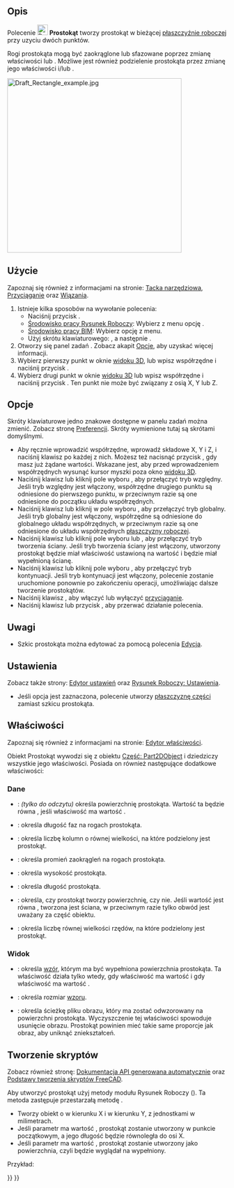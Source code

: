 <languages/>

{{Docnav
|[[Draft_Ellipse/pl|Elipsa]]
|[[Draft_Polygon/pl|Wielokąt foremny]]
|[[Draft_Workbench/pl|środowisko pracy Rysunek Roboczy]]
|IconL=Draft_Ellipse.svg 
|IconR=Draft_Polygon.svg 
|IconC=Workbench_Draft.svg
}}

{{GuiCommand/pl
|Name=Draft Rectangle
|Name/pl=Rysunek Roboczy: Prostokąt
|MenuLocation=Kreślenie → Prostokąt<br>Kreślenie 2D → Prostokąt
|Workbenches=[[Draft_Workbench/pl|Rysunek Roboczy]], [[BIM_Workbench/pl|BIM]]
|Shortcut={{KEY|R}} {{KEY|E}}
|Version=0.7
}}

<span id="Description"></span>
==Opis==

Polecenie [[Image:Draft_Rectangle.svg|24px]] '''Prostokąt''' tworzy prostokąt w bieżącej [[Draft_SelectPlane/pl|płaszczyźnie roboczej]] przy uzyciu dwóch punktów.

Rogi prostokąta mogą być zaokrąglone lub sfazowane poprzez zmianę właściwości {{PropertyData/pl|Promień zaokrąglenia}} lub {{PropertyData/pl|Rozmiar fazki}}. Możliwe jest również podzielenie prostokąta przez zmianę jego właściwości {{PropertyData/pl|Kolumny}} i/lub {{PropertyData/pl|Rzędy}}.

[[Image:Draft_Rectangle_example.jpg|400px]]
{{Caption|Prostokąt zdefiniowany przez dwa punkty}}

<span id="Usage"></span>
==Użycie==

Zapoznaj się również z informacjami na stronie: [[Draft_Tray/pl|Tacka narzędziowa]], [[Draft_Snap/pl|Przyciąganie]] oraz [[Draft_Constrain/pl|Wiązania]].

# Istnieje kilka sposobów na wywołanie polecenia:
#* Naciśnij przycisk {{Button|[[Image:Draft_Rectangle.svg|16px]] [[Draft_Rectangle/pl|Prostokąt]]}}.
#* [[Draft_Workbench/pl|Środowisko pracy Rysunek Roboczy]]: Wybierz z menu opcję {{MenuCommand|Kreślenie → [[Image:Draft_Rectangle.svg|16px]] Prostokąt}}.
#* [[BIM_Workbench/pl|Środowisko pracy BIM]]: Wybierz opcję {{MenuCommand|Kreślenie 2D → [[Image:Draft_Rectangle.svg|16px]] Prostokąt}} z menu.
#* Użyj skrótu klawiaturowego: {{KEY|R}}, a następnie {{KEY|E}}.
# Otworzy się panel zadań {{MenuCommand|Prostokąt}}. Zobacz akapit [[#Opcje|Opcje]], aby uzyskać więcej informacji.
# Wybierz pierwszy punkt w oknie [[3D_view/pl|widoku 3D]], lub wpisz współrzędne i naciśnij przycisk {{Button|[[Image:Draft_AddPoint.svg|16px]] Wprowadź punkt}}.
# Wybierz drugi punkt w oknie [[3D_view/pl|widoku 3D]] lub wpisz współrzędne i naciśnij przycisk {{Button|[[Image:Draft_AddPoint.svg|16px]] Wprowadź punkt}}. Ten punkt nie może być związany z osią X, Y lub Z.

<span id="Options"></span>
==Opcje==

Skróty klawiaturowe jedno znakowe dostępne w panelu zadań można zmienić. Zobacz stronę [[Draft_Preferences/pl|Preferencji]]. Skróty wymienione tutaj są skrótami domyślnymi.

* Aby ręcznie wprowadzić współrzędne, wprowadź składowe X, Y i Z, i naciśnij klawisz {{KEY|Enter}} po każdej z nich. Możesz też nacisnąć przycisk {{Button|[[Image:Draft_AddPoint.svg|16px]] Wprowadź punkt}}, gdy masz już żądane wartości. Wskazane jest, aby przed wprowadzeniem współrzędnych wysunąć kursor myszki poza okno [[3D_view/pl|widoku 3D]].
* Naciśnij klawisz {{KEY|R}} lub kliknij pole wyboru {{MenuCommand|Względnie}}, aby przełączyć tryb względny. Jeśli tryb względny jest włączony, współrzędne drugiego punktu są odniesione do pierwszego punktu, w przeciwnym razie są one odniesione do początku układu współrzędnych.
* Naciśnij klawisz {{KEY|G}} lub kliknij w pole wyboru {{MenuCommand|Globalnie}}, aby przełączyć tryb globalny. Jeśli tryb globalny jest włączony, współrzędne są odniesione do globalnego układu współrzędnych, w przeciwnym razie są one odniesione do układu współrzędnych [[Draft_SelectPlane/pl|płaszczyzny roboczej]].
* Naciśnij klawisz {{KEY|F}} lub kliknij pole wyboru {{MenuCommand|Wypełnienie}}{{VersionNoteMinus|1.0}} lub {{MenuCommand|Make face}}{{VersionNote|1.1}}, aby przełączyć tryb tworzenia ściany. Jeśli tryb tworzenia ściany jest włączony, utworzony prostokąt będzie miał właściwość {{PropertyData/pl|Make Face}} ustawioną na wartość {{TRUE/pl}} i będzie miał wypełnioną ścianę.
* Naciśnij klawisz {{KEY|N}} lub kliknij pole wyboru {{MenuCommand|Kontynuuj}}, aby przełączyć tryb kontynuacji. Jeśli tryb kontynuacji jest włączony, polecenie zostanie uruchomione ponownie po zakończeniu operacji, umożliwiając dalsze tworzenie prostokątów.
* Naciśnij klawisz {{KEY|S}}, aby włączyć lub wyłączyć [[Draft_Snap/pl|przyciąganie]].
* Naciśnij klawisz {{KEY|Esc}} lub przycisk {{Button|Zamknij}}, aby przerwać działanie polecenia.

<span id="Notes"></span>
==Uwagi==

* Szkic prostokąta można edytować za pomocą polecenia [[Draft_Edit/pl|Edycja]].

<span id="Preferences"></span>
==Ustawienia==

Zobacz także strony: [[Preferences_Editor/pl|Edytor ustawień]] oraz [[Draft_Preferences/pl|Rysunek Roboczy: Ustawienia]].

* Jeśli opcja {{MenuCommand|Edycja → Preferencje → Kreślenie → Ustawienia ogólne → Opcje narzędzi szkicu → Używaj elementów pierwotnych, gdy jest to możliwe}} jest zaznaczona, polecenie utworzy [[Part_Plane/pl|płaszczyznę części]] zamiast szkicu prostokąta.

<span id="Properties"></span>
==Właściwości==

Zapoznaj się również z informacjami na stronie: [[Property_editor/pl|Edytor właściwości]].

Obiekt Prostokąt wywodzi się z obiektu [[Part_Part2DObject/pl|Część: Part2DObject]] i dziedziczy wszystkie jego właściwości. Posiada on również następujące dodatkowe właściwości:

<span id="Data"></span>
===Dane===

{{TitleProperty|Rysunek Roboczy}}

* {{PropertyData/pl|Powierzchnia|Area}}: ''(tylko do odczytu)'' określa powierzchnię prostokąta. Wartość ta będzie równa {{value|0.0}}, jeśli właściwość {{PropertyData/pl|Utwórz ścianę}} ma wartość {{FALSE}}.
* {{PropertyData/pl|Rozmiar fazki|Length}}: określa długość faz na rogach prostokąta.
* {{PropertyData/pl|Kolumny|Integer}}: określa liczbę kolumn o równej wielkości, na które podzielony jest prostokąt.
* {{PropertyData/pl|Promień zaokrąglenia|Length}}: określa promień zaokrągleń na rogach prostokąta.
* {{PropertyData/pl|Wysokość|Distance}}: określa wysokość prostokąta.
* {{PropertyData/pl|Długość|Distance}}: określa długość prostokąta.
* {{PropertyData/pl|Utwórz ścianę|Bool}}: określa, czy prostokąt tworzy powierzchnię, czy nie. Jeśli wartość jest równa {{TRUE}}, tworzona jest ściana, w przeciwnym razie tylko obwód jest uważany za część obiektu.
* {{PropertyData/pl|Rzędy|Integer}}: określa liczbę równej wielkości rzędów, na które podzielony jest prostokąt.

<span id="View"></span>
===Widok===

{{TitleProperty|Rysunek Roboczy}}

* {{PropertyView/pl|Wzór|Enumeration}}: określa [[Draft_Pattern/pl|wzór]], którym ma być wypełniona powierzchnia prostokąta. Ta właściwość działa tylko wtedy, gdy właściwość {{PropertyData/pl|Utwórz ścianę}} ma wartość {{TRUE}} i gdy właściwość {{PropertyView/pl|Tryb wyświatlania}} ma wartość {{value|Płaskie linie}}.
* {{PropertyView/pl|Rozmiar wzoru|Float}}: określa rozmiar [[Draft_Pattern/pl|wzoru]].
* {{PropertyView/pl|Obraz tekstury|File}}: określa ścieżkę pliku obrazu, który ma zostać odwzorowany na powierzchni prostokąta. Wyczyszczenie tej właściwości spowoduje usunięcie obrazu. Prostokąt powinien mieć takie same proporcje jak obraz, aby uniknąć zniekształceń.

<span id="Scripting"></span>
==Tworzenie skryptów==

Zobacz również stronę: [https://freecad.github.io/SourceDoc/ Dokumentacja API generowana automatycznie] oraz [[FreeCAD_Scripting_Basics/pl|Podstawy tworzenia skryptów FreeCAD]].

Aby utworzyć prostokąt użyj metody {{incode|mmake_rectangle}} modułu Rysunek Roboczy ({{Version/pl|0.19}}). Ta metoda zastępuje przestarzałą metodę {{incode|makeRectangle}}.

{{Code|code=
rectangle = make_rectangle(length, height, placement=None, face=None, support=None)
}}

* Tworzy obiekt {{incode|Prostokąt}} o {{incode|Długości}} w kierunku X i {{incode|Wysokości}} w kierunku Y, z jednostkami w milimetrach.
* Jeśli parametr {{incode|Umiejscownienie}} ma wartość {{incode|Brak}}, prostokąt zostanie utworzony w punkcie początkowym, a jego długość będzie równoległa do osi X.
* Jeśli parametr {{incode|Ściana}} ma wartość {{incode|Prawda}}, prostokąt zostanie utworzony jako powierzchnia, czyli będzie wyglądał na wypełniony.

Przykład:
{{Code|code=
import FreeCAD as App
import Draft

doc = App.newDocument()

rectangle1 = Draft.make_rectangle(4000, 1000)
rectangle2 = Draft.make_rectangle(1000, 4000)

zaxis = App.Vector(0, 0, 1)
p3 = App.Vector(1000, 1000, 0)
place3 = App.Placement(p3, App.Rotation(zaxis, 45))

rectangle3 = Draft.make_rectangle(3500, 250, placement=place3)

doc.recompute()
}}


{{Docnav
|[[Draft_Ellipse/pl|Elipsa]]
|[[Draft_Polygon/pl|Wielokąt foremny]]
|[[Draft_Workbench/pl|środowisko pracy Rysunek Roboczy]]
|IconL=Draft_Ellipse.svg 
|IconR=Draft_Polygon.svg 
|IconC=Workbench_Draft.svg
}}

{{Draft Tools navi{{#translation:}}}}
{{Userdocnavi{{#translation:}}}}